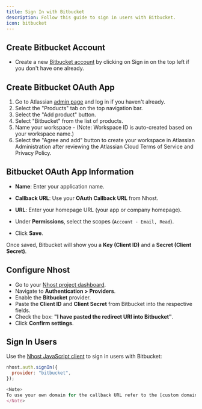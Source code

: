 ```yaml
---
title: Sign In with Bitbucket
description: Follow this guide to sign in users with Bitbucket.
icon: bitbucket
---
```


## Create Bitbucket Account

- Create a new [Bitbucket account](https://bitbucket.org/product/) by clicking on Sign in on the top left if you don't have one already.

## Create Bitbucket OAuth App

1. Go to Atlassian [admin page](https://admin.atlassian.com) and log in if you haven't already.
2. Select the "Products" tab on the top navigation bar.
3. Select the "Add product" button.
4. Select "Bitbucket" from the list of products.
5. Name your workspace - (Note: Workspace ID is auto-created based on your workspace name.)
6. Select the "Agree and add" button to create your workspace in Atlassian Administration after reviewing the Atlassian Cloud Terms of Service and Privacy Policy.

## Bitbucket OAuth App Information

- **Name**: Enter your application name.
- **Callback URL**: Use your **OAuth Callback URL** from Nhost.
- **URL**: Enter your homepage URL (your app or company homepage).
- Under **Permissions**, select the scopes (`Account - Email, Read`).

- Click **Save**.

Once saved, Bitbucket will show you a **Key (Client ID)** and a **Secret (Client Secret)**.

## Configure Nhost

- Go to your [Nhost project dashboard](https://app.nhost.io).
- Navigate to **Authentication > Providers**.
- Enable the **Bitbucket** provider.
- Paste the **Client ID** and **Client Secret** from Bitbucket into the respective fields.
- Check the box: **"I have pasted the redirect URI into Bitbucket"**.
- Click **Confirm settings**.

## Sign In Users

Use the [Nhost JavaScript client](/reference/javascript) to sign in users with Bitbucket:

```js
nhost.auth.signIn({
  provider: "bitbucket",
});

<Note>
To use your own domain for the callback URL refer to the [custom domains](/platform/cloud/custom-domains) documentation.
</Note>
